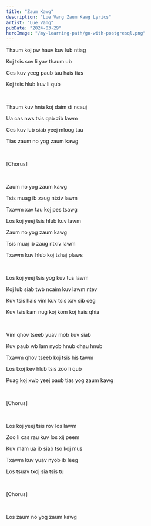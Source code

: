 ```yaml
---
title: "Zaum Kawg"
description: "Lue Vang Zaum Kawg Lyrics"
artist: "Lue Vang"
pubDate: "2024-03-29"
heroImage: "/my-learning-path/go-with-postgresql.png"
---
```


Thaum koj pw hauv kuv lub ntiag

Koj tsis sov li yav thaum ub

Ces kuv yeeg paub tau hais tias

Koj tsis hlub kuv li qub

<br />

Thaum kuv hnia koj daim di ncauj

Ua cas nws tsis qab zib lawm

Ces kuv lub siab yeej mloog tau

Tias zaum no yog zaum kawg

<br />

[Chorus]

<br />

Zaum no yog zaum kawg

Tsis muag ib zaug ntxiv lawm

Txawm xav tau koj pes tsawg

Los koj yeej tsis hlub kuv lawm

Zaum no yog zaum kawg

Tsis muaj ib zaug ntxiv lawm

Txawm kuv hlub koj tshaj plaws

<br />

Los koj yeej tsis yog kuv tus lawm

Koj lub siab twb ncaim kuv lawm ntev

Kuv tsis hais vim kuv tsis xav sib ceg

Kuv tsis kam nug koj kom koj hais qhia

<br />

Vim qhov tseeb yuav mob kuv siab

Kuv paub wb lam nyob hnub dhau hnub

Txawm qhov tseeb koj tsis his tawm

Los txoj kev hlub tsis zoo li qub

Puag koj xwb yeej paub tias yog zaum kawg

<br />

[Chorus]

<br />

Los koj yeej tsis rov los lawm

Zoo li cas rau kuv los xij peem

Kuv mam ua ib siab tso koj mus

Txawm kuv yuav nyob ib leeg

Los tsuav txoj sia tsis tu

<br />

[Chorus]

<br />

Los zaum no yog zaum kawg
